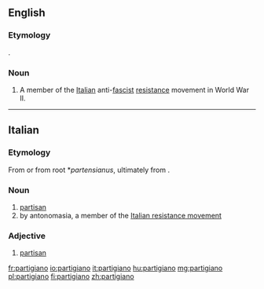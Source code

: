 ==English==

===Etymology===
{{etyl|it|en}} {{term|partigiano|lang=it||partisan}}.

===Noun===
{{en-noun|s|partigiani}}

# {{context|historical|lang=en}} A member of the [[Italian]] anti-[[fascist]] [[resistance]] movement in World War II.

----

==Italian==

===Etymology===
From {{term|parte|lang=it}} or from {{etyl|la|it}} root *''partensianus'', ultimately from {{term|pars|lang=la}}.

===Noun===
{{it-noun|m|f=partigiana}}

# [[partisan]]
# by antonomasia, a member of the [[w:Italian resistance movement|Italian resistance movement]]

===Adjective===
{{it-adj|partigian}}

# [[partisan]]

[[fr:partigiano]]
[[io:partigiano]]
[[it:partigiano]]
[[hu:partigiano]]
[[mg:partigiano]]
[[pl:partigiano]]
[[fi:partigiano]]
[[zh:partigiano]]